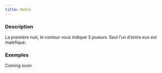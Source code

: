 ```yaml
---
title: Noble
---
```



<Role NOBLE header />

### Description

La première nuit, le conteur vous indique 3 joueurs. Seul l’un d’entre eux est maléfique.

### Exemples

Coming soon
